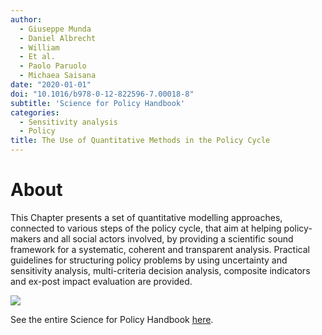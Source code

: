 ```yaml
---
author:
  - Giuseppe Munda
  - Daniel Albrecht
  - William
  - Et al.
  - Paolo Paruolo
  - Michaea Saisana
date: "2020-01-01"
doi: "10.1016/b978-0-12-822596-7.00018-8"
subtitle: 'Science for Policy Handbook'
categories:
  - Sensitivity analysis
  - Policy
title: The Use of Quantitative Methods in the Policy Cycle
---
```


# About

This Chapter presents a set of quantitative modelling approaches, connected to various steps of the policy cycle, that aim at helping policy-makers and all social actors involved, by providing a scientific sound framework for a systematic, coherent and transparent analysis. Practical guidelines for structuring policy problems by using uncertainty and sensitivity analysis, multi-criteria decision analysis, composite indicators and ex-post impact evaluation are provided.

![](featured.jpg)

See the entire Science for Policy Handbook [here](https://doi.org/10.1016/C2018-0-03963-8).
